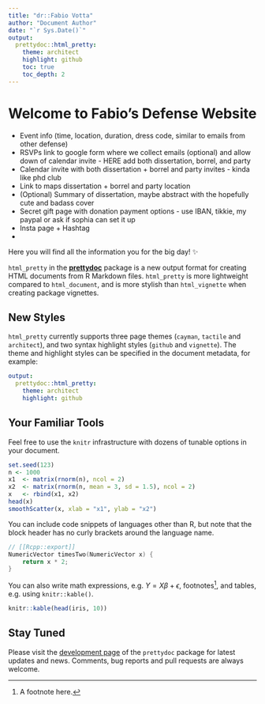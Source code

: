 ```yaml
---
title: "dr::Fabio Votta"
author: "Document Author"
date: "`r Sys.Date()`"
output:
  prettydoc::html_pretty:
    theme: architect
    highlight: github
    toc: true
    toc_depth: 2
---
```


<h1> Welcome to Fabio's Defense Website </h1>

- Event info (time, location, duration, dress code, similar to emails from other defense)
- RSVPs link to google form where we collect emails (optional) and allow down of calendar invite - HERE add both dissertation, borrel, and party
- Calendar invite with both dissertation + borrel and party invites - kinda like phd club
- Link to maps dissertation + borrel and party location
- (Optional) Summary of dissertation, maybe abstract with the hopefully cute and badass cover
- Secret gift page with donation payment options - use IBAN, tikkie, my paypal or ask if sophia can set it up
- Insta page + Hashtag
- 

Here you will find all the information you for the big day! ✨

`html_pretty` in the [**prettydoc**](https://github.com/yixuan/prettydoc/) package is a new output format for creating HTML documents from R Markdown files. `html_pretty` is more lightweight compared to `html_document`, and is more stylish than `html_vignette` when creating package vignettes.

## New Styles

`html_pretty` currently supports three page themes (`cayman`, `tactile` and `architect`), and two syntax highlight styles (`github` and `vignette`). The theme and highlight styles can be specified in the document metadata, for example:

``` yaml
output:
  prettydoc::html_pretty:
    theme: architect
    highlight: github
```

## Your Familiar Tools

Feel free to use the `knitr` infrastructure with dozens of tunable options in your document.

```r
set.seed(123)
n <- 1000
x1  <- matrix(rnorm(n), ncol = 2)
x2  <- matrix(rnorm(n, mean = 3, sd = 1.5), ncol = 2)
x   <- rbind(x1, x2)
head(x)
smoothScatter(x, xlab = "x1", ylab = "x2")
```

You can include code snippets of languages other than R, but note that the block header has no curly brackets around the language name.

``` cpp
// [[Rcpp::export]]
NumericVector timesTwo(NumericVector x) {
    return x * 2;
}
```

You can also write math expressions, e.g. $Y = X\beta + \epsilon$, footnotes[^1], and tables, e.g. using `knitr::kable()`.

[^1]: A footnote here.

```r
knitr::kable(head(iris, 10))
```

## Stay Tuned

Please visit the [development page](https://github.com/yixuan/prettydoc/) of the `prettydoc` package for latest updates and news. Comments, bug reports and pull requests are always welcome.

